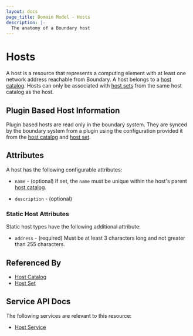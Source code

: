 ```yaml
---
layout: docs
page_title: Domain Model - Hosts
description: |-
  The anatomy of a Boundary host
---
```


# Hosts

A host is a resource that represents a computing element
with at least one network address reachable from Boundary.
A host belongs to a [host catalog][].
Hosts can only be associated with [host sets][]
from the same host catalog as the host.

## Plugin Based Host Information

Plugin based hosts are read only in the boundary system.  They are
synced by the boundary system from a plugin using the configuration
provided it from the [host catalog][] and [host set][].

## Attributes

A host has the following configurable attributes:

- `name` - (optional)
  If set, the `name` must be unique within the host's parent [host catalog][].

- `description` - (optional)

### Static Host Attributes

Static host types have the following additional attribute:

- `address` - (required)
  Must be at least 3 characters long and not greater than 255 characters.

## Referenced By

- [Host Catalog][]
- [Host Set][]

[host catalog]: /docs/concepts/domain-model/host-catalogs
[host catalogs]: /docs/concepts/domain-model/host-catalogs
[host set]: /docs/concepts/domain-model/host-sets
[host sets]: /docs/concepts/domain-model/host-sets

## Service API Docs

The following services are relevant to this resource:

- [Host Service](/api-docs/host-service)

